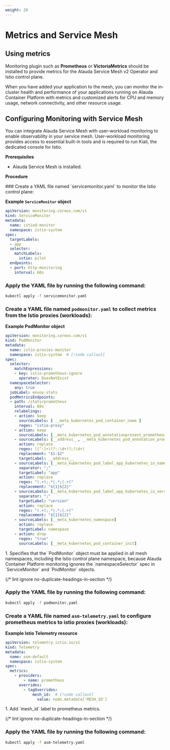 ```yaml
---
weight: 20
---
```


# Metrics and Service Mesh

## Using metrics

Monitoring plugin such as **Prometheus** or **VictoriaMetrics** should be installed to provide metrics for the Alauda Service Mesh v2 Operator and Istio control plane.

When you have added your application to the mesh, you can monitor the in-cluster health and performance of your applications running on Alauda Container Platform with metrics and customized alerts for CPU and memory usage, network connectivity, and other resource usage.

## Configuring Monitoring with Service Mesh

You can integrate Alauda Service Mesh with user-workload monitoring to enable observability in your service mesh. User-workload monitoring provides access to essential built-in tools and is required to run Kiali, the dedicated console for Istio.

**Prerequisites**

- Alauda Service Mesh is installed.

**Procedure**

<Steps>
  ### Create a YAML file named `servicemonitor.yaml` to monitor the Istio control plane:

  **Example `ServiceMonitor` object**

  ```yaml title="servicemonitor.yaml"
  apiVersion: monitoring.coreos.com/v1
  kind: ServiceMonitor
  metadata:
    name: istiod-monitor
    namespace: istio-system
  spec:
    targetLabels:
    - app
    selector:
      matchLabels:
        istio: pilot
    endpoints:
    - port: http-monitoring
      interval: 60s
  ```

  ### Apply the YAML file by running the following command:

  ```bash
  kubectl apply -f servicemonitor.yaml
  ```

  ### Create a YAML file named `podmonitor.yaml` to collect metrics from the Istio proxies (workloads):

  **Example PodMonitor object**

  ```yaml title="podmonitor.yaml"
  apiVersion: monitoring.coreos.com/v1
  kind: PodMonitor
  metadata:
    name: istio-proxies-monitor
    namespace: istio-system  # [!code callout]
  spec:
    selector:
      matchExpressions:
      - key: istio-prometheus-ignore
        operator: DoesNotExist
    namespaceSelector:
      any: true
    jobLabel: envoy-stats
    podMetricsEndpoints:
    - path: /stats/prometheus
      interval: 60s
      relabelings:
      - action: keep
        sourceLabels: [ __meta_kubernetes_pod_container_name ]
        regex: "istio-proxy"
      - action: keep
        sourceLabels: [__meta_kubernetes_pod_annotationpresent_prometheus_io_scrape]
      - sourceLabels: [__address__, __meta_kubernetes_pod_annotation_prometheus_io_port]
        action: replace
        regex: ([^:]+)(?::\d+)?;(\d+)
        replacement: "$1:$2"
        targetLabel: __address__
      - sourceLabels: [__meta_kubernetes_pod_label_app_kubernetes_io_name, __meta_kubernetes_pod_label_app]
        separator: ";"
        targetLabel: "app"
        action: replace
        regex: "(.+);.*|.*;(.+)"
        replacement: "${1}${2}"
      - sourceLabels: [__meta_kubernetes_pod_label_app_kubernetes_io_version, __meta_kubernetes_pod_label_version]
        separator: ";"
        targetLabel: "version"
        action: replace
        regex: "(.+);.*|.*;(.+)"
        replacement: "${1}${2}"
      - sourceLabels: [__meta_kubernetes_namespace]
        action: replace
        targetLabel: namespace
      - action: drop
        regex: "true"
        sourceLabels: [__meta_kubernetes_pod_container_init]
  ```

  <Callouts>
    1. Specifies that the `PodMonitor` object must be applied in all mesh namespaces, including the Istio control plane namespace, because Alauda Container Platform monitoring ignores the `namespaceSelector` spec in `ServiceMonitor` and `PodMonitor` objects.
  </Callouts>

  {/* lint ignore no-duplicate-headings-in-section */}

  ### Apply the YAML file by running the following command:

  ```bash
  kubectl apply -f podmonitor.yaml
  ```

  ### Create a YAML file named `asm-telemetry.yaml` to configure prometheus metrics to istio proxies (workloads):

  **Example Istio Telemetry resource**

  ```yaml title="asm-telemetry.yaml"
  apiVersion: telemetry.istio.io/v1
  kind: Telemetry
  metadata:
    name: asm-default
    namespace: istio-system
  spec:
    metrics:
      - providers:
          - name: prometheus
        overrides:
          - tagOverrides:
              mesh_id:  # [!code callout]
                value: node.metadata['MESH_ID']
  ```

  <Callouts>
    1. Add `mesh_id` label to prometheus metrics.
  </Callouts>

  {/* lint ignore no-duplicate-headings-in-section */}

  ### Apply the YAML file by running the following command:

  ```bash
  kubectl apply -f asm-telemetry.yaml
  ```
</Steps>
